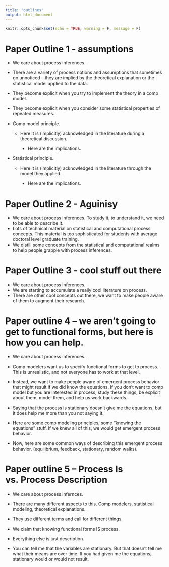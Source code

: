 ```yaml
---
title: "outlines"
output: html_document
---
```


```r
knitr::opts_chunk$set(echo = TRUE, warning = F, message = F)
```

# Paper Outline 1 - assumptions

* We care about process inferences.
* There are a variety of process notions and assumptions that sometimes go unnoticed -- they are implied by the theoretical explanation or the statistical model applied to the data. 
* They become explicit when you try to implement the theory in a comp model.
* They become explicit when you consider some statistical properties of repeated measures. 

* Comp model principle.

  + Here it is (implicitly) acknowledged in the literature during a theoretical discussion. 
  
    + Here are the implications. 
    
     
     
* Statistical principle.

  + Here it is (implicitly) acknowledged in the literature through the model they applied.
  
      + Here are the implications. 


# Paper Outline 2 - Aguinisy

* We care about process inferences. To study it, to understand it, we need to be able to describe it. 
* Lots of technical material on statistical and computational process concepts. This material is too sophisticated for students with average doctoral level graduate training.
* We distill some concepts from the statistical and computational realms to help people grapple with process inferences. 

# Paper Outline 3 - cool stuff out there 

* We care about process inferences.
* We are starting to accumulate a really cool literature on process.
* There are other cool concepts out there, we want to make people aware of them to augment their research.

# Paper outline 4 -- we aren't going to get to functional forms, but here is how you can help.

* We care about process inferences.
* Comp modelers want us to specify functional forms to get to process. This is unrealistic, and not everyone has to work at that level.
* Instead, we want to make people aware of emergent process behavior that might result if we did know the equations. If you don't want to comp model but you are interested in process, study these things, be explicit about them, model them, and help us work backwards. 

* Saying that the process is stationary doesn't give me the equations, but it does help me more than you not saying it. 

* Here are some comp modeling principles, some "knowing the equations" stuff. If we knew all of this, we would get emergent process behavior.
* Now, here are some common ways of describing this emergent process behavior. (equilibrium, feedback, stationary, random walks).

# Paper outline 5 -- Process Is vs. Process Description

* We care about process infernces.
* There are many different aspects to this. Comp modelers, statistical modeling, theoretical explanations. 
* They use different terms and call for different things.
* We claim that knowing functional forms IS process. 
* Everything else is just description. 

* You can tell me that the variables are stationary. But that doesn't tell me what their means are over time. If you had given me the equations, stationary would or would not result. 

